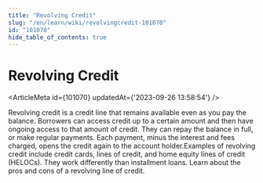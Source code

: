```yaml
---
title: "Revolving Credit"
slug: "/en/learn/wiki/revolvingcredit-101070"
id: "101070"
hide_table_of_contents: true
---
```



# Revolving Credit

<ArticleMeta id={101070} updatedAt={'2023-09-26 13:58:54'} />
<div className='border-solid border-b border-t-0 my-4 border-[var(--ifm-color-gray-300)]' />

Revolving credit is a credit line that remains available even as you pay the balance. Borrowers can access credit up to a certain amount and then have ongoing access to that amount of credit. They can repay the balance in full, or make regular payments. Each payment, minus the interest and fees charged, opens the credit again to the account holder.Examples of revolving credit include credit cards, lines of credit, and home equity lines of credit (HELOCs). They work differently than installment loans. Learn about the pros and cons of a revolving line of credit.
